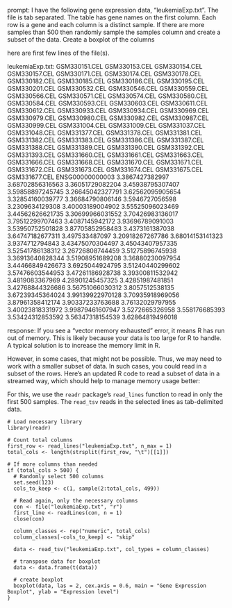 prompt:
I have the following gene expression data, "leukemiaExp.txt". The file is tab separated. The table has gene names on the first column. Each row is a gene and each column is a distinct sample.  If there are more samples than 500 then randomly sample the samples column and create a subset of the data. Create a boxplot of the columns

here are first few lines of the file(s).

leukemiaExp.txt:
	GSM330151.CEL	GSM330153.CEL	GSM330154.CEL	GSM330157.CEL	GSM330171.CEL	GSM330174.CEL	GSM330178.CEL	GSM330182.CEL	GSM330185.CEL	GSM330186.CEL	GSM330195.CEL	GSM330201.CEL	GSM330532.CEL	GSM330546.CEL	GSM330559.CEL	GSM330566.CEL	GSM330571.CEL	GSM330574.CEL	GSM330580.CEL	GSM330584.CEL	GSM330593.CEL	GSM330603.CEL	GSM330611.CEL	GSM330612.CEL	GSM330933.CEL	GSM330934.CEL	GSM330969.CEL	GSM330979.CEL	GSM330980.CEL	GSM330982.CEL	GSM330987.CEL	GSM330999.CEL	GSM331004.CEL	GSM331009.CEL	GSM331037.CEL	GSM331048.CEL	GSM331377.CEL	GSM331378.CEL	GSM331381.CEL	GSM331382.CEL	GSM331383.CEL	GSM331386.CEL	GSM331387.CEL	GSM331388.CEL	GSM331389.CEL	GSM331390.CEL	GSM331392.CEL	GSM331393.CEL	GSM331660.CEL	GSM331661.CEL	GSM331663.CEL	GSM331666.CEL	GSM331668.CEL	GSM331670.CEL	GSM331671.CEL	GSM331672.CEL	GSM331673.CEL	GSM331674.CEL	GSM331675.CEL	GSM331677.CEL
ENSG00000000003	3.3867427382997	3.68702856316563	3.36051729082204	3.45938795307407	3.59858897245745	3.26645042327791	3.62562095905654	3.32854160039777	3.36684790806146	3.5946727056598	3.2309634129308	3.40003189004902	3.55525096023469	3.44562626621735	3.30699966031552	3.70426983136017	3.79512299707463	3.4087145942172	3.93696789091003	3.53950752501828	3.87705852958483	3.4373161387038	3.64747182677311	3.497533487097	3.20918267267786	3.68014153141323	3.9374712794843	3.43475070304497	3.45043407957335	3.52541786138312	3.26726808744459	3.51275896745938	3.36913640828344	3.51908951689208	3.36880230097954	3.44466849426673	3.6925044924795	3.51240440299602	3.57476603544953	3.47261186928738	3.39300811532942	3.4819083367969	4.28901245457325	3.42851987481851	3.42768844326686	3.56751066030312	3.8057512538135	3.67239345364024	3.99139922970128	3.70935918969056	3.87961358412174	3.90337233763688	3.76132029797955	3.40023818331972	3.99879461607947	3.5272665326958	3.558176685393	3.53424312853592	3.56347318154539	3.62864819496018


response:
If you see a "vector memory exhausted" error, it means R has run out of memory. This is likely because your data is too large for R to handle. A typical solution is to increase the memory limit in R.

However, in some cases, that might not be possible. Thus, we may need to work with a smaller subset of data. In such cases, you could read in a subset of the rows. Here's an updated R code to read a subset of data in a streamed way, which should help to manage memory usage better:

For this, we use the `readr` package’s `read_lines` function to read in only the first 500 samples. The `read_tsv` reads in the selected lines as tab-delimited data.

```
# Load necessary library
library(readr)

# Count total columns
first_row <- read_lines("leukemiaExp.txt", n_max = 1)
total_cols <- length(strsplit(first_row, "\t")[[1]])

# If more columns than needed
if (total_cols > 500) {
  # Randomly select 500 columns
  set.seed(123)
  cols_to_keep <- c(1, sample(2:total_cols, 499))

  # Read again, only the necessary columns
  con <- file("leukemiaExp.txt", "r")
  first_line <- readLines(con, n = 1)
  close(con)

  column_classes <- rep("numeric", total_cols)
  column_classes[-cols_to_keep] <- "skip"

  data <- read_tsv("leukemiaExp.txt", col_types = column_classes)
  
  # transpose data for boxplot 
  data <- data.frame(t(data))

  # create boxplot
  boxplot(data, las = 2, cex.axis = 0.6, main = "Gene Expression Boxplot", ylab = "Expression level")
}
```
